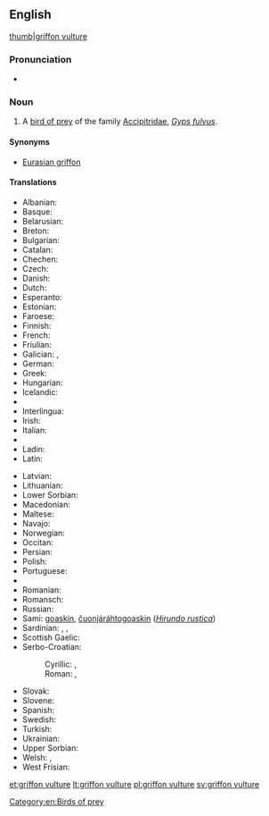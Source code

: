 ==English==
{{wikipedia}}
[[image:Eagle bokeh II.jpg|thumb|griffon vulture]]
{{wikispecies|Gyps fulvus}}
===Pronunciation===
* {{IPA|/ˈɡɹɪfɒn ˈvʌlt͡ʃəɹ/}}

===Noun===
{{en-noun|head=[[griffon]] [[vulture]]}}

# A [[bird of prey]] of the family [[Accipitridae]], ''[[Gyps fulvus]]''.

====Synonyms====
* [[Eurasian griffon]]

====Translations====
{{trans-top|''Gyps fulvus''}}
* Albanian: {{t-|sq|shkaba}}
* Basque: {{t-|eu|sai arre}}
* Belarusian: {{t-|be|белагаловы сіп|sc=Cyrl}}
* Breton: {{t-|br|gup gell}}
* Bulgarian: {{t-|bg|белоглав лешояд|tr=beloglav lešojad|sc=Cyrl}}
* Catalan: {{t-|ca|voltor comú}}
* Chechen: {{tø|ce|кIайн корта болу аьрзу}}
* Czech: {{t-|cs|sup bělohlavý}}
* Danish: {{t-|da|gåsegrib}}
* Dutch: {{t-|nl|vale gier|m}}
* Esperanto: {{t-|eo|ansergrifo}}
* Estonian: {{t-|et|kaeluskotkas}}
* Faroese: {{t-|fo|gammur}}
* Finnish: {{t+|fi|hanhikorppikotka}}
* French: {{t+|fr|vautour fauve|m}}
* Friulian: {{tø|fur|variűl}}
* Galician: {{t-|gl|grifo cinzento}}, {{t-|gl|abutre cinzento}}
* German: {{t-|de|Gänsegeier|m}}
* Greek: {{t+|el|όρνιο|tr=órnio}}
* Hungarian: {{t+|hu|swallow}}
* Icelandic: {{t+|is|gammur}}
* {{trreq|id}}
* Interlingua: {{t-|ia|grypho|m}}
* Irish: {{t-|ga|bultúr}}
* Italian: {{t+|it|avvoltoio}}
* {{trreq|ja}}
* Ladin: {{tø|lld|valtoi}}
* Latin: {{t-|la|Gyps fulvus}}
{{trans-mid}}
* Latvian: {{t-|lv|baltgalvas grifs}}
* Lithuanian: {{t+|lt|grifas}}
* Lower Sorbian: {{tø|dsb|sup}}
* Macedonian: {{t-|mk|белоглав мршоjадец|tr=beloglav mršojadec|sc=Cyrl}}
* Maltese: {{t-|mt|avultun prim}}
* Navajo: {{tø|nv|tsétah jeeshóóʼ łibáhí}}
* Norwegian: {{t-|no|gåsegribb}}
* Occitan: {{t+|oc|voltor}}
* Persian: {{t+|fa|دال|tr=dâl}}
* Polish: {{t-|pl|sęp płowy}}
* Portuguese: {{t+|pt|grifo|m}}
* {{trreq|rom}}
* Romanian: {{t-|ro|vultursur}}
* Romansch: {{t-|rm|tschess cularin}}
* Russian: {{t-|ru|белоголовый сип|m|tr=belogólovyj sip}}
* Sami: [[goaskin]], [[čuonjáráhtogoaskin]] (''[[Hirundo rustica]]'')
* Sardinian: {{t-|sc|bentruxiu}}, {{t-|sc|untruxu}}, {{t-|sc|murru}}
* Scottish Gaelic: {{t-|gd|fang|f}}
* Serbo-Croatian:
*: Cyrillic: {{t-|sh|белоглави суп|sc=Cyrl}}, {{t-|sh|јелоглави суп|sc=Cyrl}}
*: Roman: {{t-|sh|bjeloglavi sup}}, {{t-|sh|jeloglavi sup}}
* Slovak: {{t-|sk|sup bielohlavý}}
* Slovene: {{t-|sl|beloglavi jastreb}}
* Spanish: {{t-|es|buitre leonado|m}}
* Swedish: {{t+|sv|gåsgam}}
* Turkish: {{t-|tr|kregždė}}
* Ukrainian: {{t-|uk|вольт|tr=vol’t}}
* Upper Sorbian: {{t-|hsb|sup}}
* Welsh: {{t-|cy|fwltur}}, {{t-|cy|fultur}}
* West Frisian: {{t-|fy|feale gier}}
{{trans-bottom}}

[[Category:en:Birds of prey]]

[[et:griffon vulture]]
[[lt:griffon vulture]]
[[pl:griffon vulture]]
[[sv:griffon vulture]]